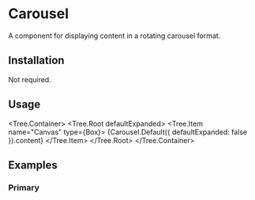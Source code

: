 
# Carousel

A component for displaying content in a rotating carousel format.

<ComponentsTabs component={Carousel.Default()} />

## Installation

Not required.

## Usage

<Tree.Container>
  <Tree.Root defaultExpanded>
    <Tree.Item name="Canvas" type={Box}>
      {Carousel.Default({ defaultExpanded: false }).content}
    </Tree.Item>
  </Tree.Root>
</Tree.Container>

## Examples

### Primary

<ComponentsTabs component={Carousel.Default()} /> 